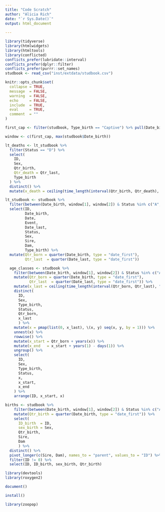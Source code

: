 ```yaml
---
title: "Code Scratch"
author: "Alicia Rich"
date: "`r Sys.Date()`"
output: html_document
                     
---
```


```r
library(tidyverse)
library(htmlwidgets)
library(htmltools)
library(conflicted)
conflicts_prefer(lubridate::interval)
conflicts_prefer(dplyr::filter)
conflicts_prefer(purrr::set_names)
studbook <- read_csv("inst/extdata/studbook.csv")

knitr::opts_chunk$set(
  collapse = TRUE,
  message  = FALSE,
  warning  = FALSE,
  echo     = FALSE,
  include  = TRUE,
  eval     = TRUE,
  comment  = ""
)
```

```r
first_cap <- filter(studbook, Type_birth == "Captive") %>% pull(Date_birth) %>% min()
```


```r
window <- c(first_cap, max(studbook$Date_birth))
```


```r
lt_deaths <- lt_studbook %>%
  filter(Status == "D") %>%
  select(
    ID,
    Sex,
    Qtr_birth,
    Qtr_death = Qtr_last,
    Type_birth
  ) %>%
  distinct() %>%
  mutate(x_death = ceiling(time_length(interval(Qtr_birth, Qtr_death), "year")))
```

```r
lt_studbook <- studbook %>%
  filter(between(Date_birth, window[1], window[2]) & Status %in% c("A", "D")) %>%
  select(ID, 
         Date_birth, 
         Date, 
         Event, 
         Date_last, 
         Status, 
         Sex, 
         Sire, 
         Dam,
         Type_birth) %>%
  mutate(Qtr_born = quarter(Date_birth, type = "date_first"),
         Qtr_last  = quarter(Date_last, type = "date_first"))
```

```r
  age_classes <- studbook %>%
    filter(between(Date_birth, window[1], window[2]) & Status %in% c("A", "D")) %>%
    mutate(Qtr_born = quarter(Date_birth, type = "date_first"),
           Qtr_last  = quarter(Date_last, type = "date_first")) %>%
    mutate(x_last = ceiling(time_length(interval(Qtr_born, Qtr_last), "year"))) %>%
    distinct(
      ID,
      Sex,
      Type_birth,
      Status,
      Qtr_born,
      x_last
      ) %>%
    mutate(x = pmap(list(0, x_last), \(x, y) seq(x, y, by = 1))) %>%
    unnest(x) %>%
    rowwise() %>%
    mutate(x_start = Qtr_born + years(x)) %>%
    mutate(x_end   = x_start + years(1) - days(1)) %>%
    ungroup() %>%
    select(
      ID,
      Sex,
      Type_birth,
      Status,
      x,
      x_start,
      x_end
    ) %>%
    arrange(ID, x_start, x)
```

```r
births <- studbook %>%
    filter(between(Date_birth, window[1], window[2]) & Status %in% c("A", "D")) %>%
    mutate(Qtr_birth = quarter(Date_birth, type = "date_first")) %>%
    select(
      ID_birth  = ID,
      sex_birth = Sex,
      Qtr_birth,
      Sire,
      Dam
      ) %>%
  distinct() %>%
  pivot_longer(c(Sire, Dam), names_to = "parent", values_to = "ID") %>%
  filter(ID != 0) %>%
  select(ID, ID_birth, sex_birth, Qtr_birth)
```




```r
library(devtools)
library(roxygen2)
```

```r
document()
```


```r
install()
```

```r
library(zoopop)
```




